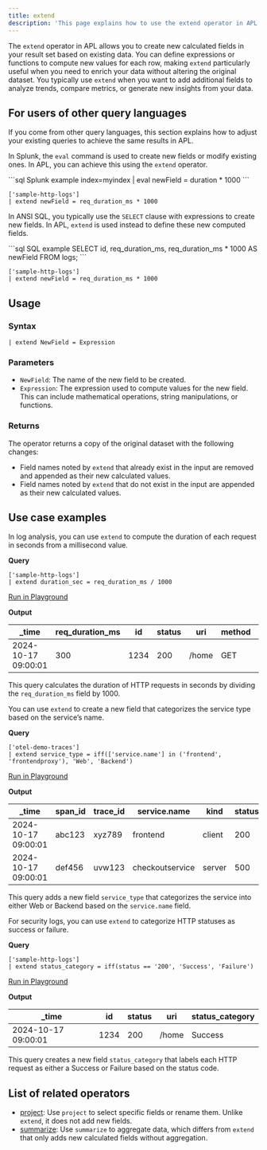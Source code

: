 ```yaml
---
title: extend
description: 'This page explains how to use the extend operator in APL.'
---
```


The `extend` operator in APL allows you to create new calculated fields in your result set based on existing data. You can define expressions or functions to compute new values for each row, making `extend` particularly useful when you need to enrich your data without altering the original dataset. You typically use `extend` when you want to add additional fields to analyze trends, compare metrics, or generate new insights from your data.

## For users of other query languages

If you come from other query languages, this section explains how to adjust your existing queries to achieve the same results in APL.

<AccordionGroup>
<Accordion title="Splunk SPL users">

In Splunk, the `eval` command is used to create new fields or modify existing ones. In APL, you can achieve this using the `extend` operator.

<CodeGroup>
```sql Splunk example
index=myindex
| eval newField = duration * 1000
```

```kusto APL equivalent
['sample-http-logs']
| extend newField = req_duration_ms * 1000
```
</CodeGroup>

</Accordion>
<Accordion title="ANSI SQL users">

In ANSI SQL, you typically use the `SELECT` clause with expressions to create new fields. In APL, `extend` is used instead to define these new computed fields.

<CodeGroup>
```sql SQL example
SELECT id, req_duration_ms, req_duration_ms * 1000 AS newField FROM logs;
```

```kusto APL equivalent
['sample-http-logs']
| extend newField = req_duration_ms * 1000
```
</CodeGroup>

</Accordion>
</AccordionGroup>

## Usage

### Syntax

```kusto
| extend NewField = Expression
```

### Parameters

- `NewField`: The name of the new field to be created.
- `Expression`: The expression used to compute values for the new field. This can include mathematical operations, string manipulations, or functions.

### Returns

The operator returns a copy of the original dataset with the following changes:
- Field names noted by `extend` that already exist in the input are removed and appended as their new calculated values.
- Field names noted by `extend` that do not exist in the input are appended as their new calculated values.

## Use case examples

<Tabs>
<Tab title="Log analysis">

In log analysis, you can use `extend` to compute the duration of each request in seconds from a millisecond value.

**Query**

```kusto
['sample-http-logs'] 
| extend duration_sec = req_duration_ms / 1000
```

[Run in Playground](https://play.axiom.co/axiom-play-qf1k/explorer?initForm=%7B%22apl%22%3A%22%5B%27sample-http-logs%27%5D%20%7C%20extend%20duration_sec%20%3D%20req_duration_ms%20%2F%201000%22%7D)

**Output**

| _time              | req_duration_ms | id   | status | uri          | method | geo.city | geo.country | duration_sec |
|--------------------|-----------------|------|--------|--------------|--------|----------|-------------|--------------|
| 2024-10-17 09:00:01| 300             | 1234 | 200    | /home        | GET    | London   | UK          | 0.3          |

This query calculates the duration of HTTP requests in seconds by dividing the `req_duration_ms` field by 1000.

</Tab>
<Tab title="OpenTelemetry traces">

You can use `extend` to create a new field that categorizes the service type based on the service’s name.

**Query**

```kusto
['otel-demo-traces'] 
| extend service_type = iff(['service.name'] in ('frontend', 'frontendproxy'), 'Web', 'Backend')
```

[Run in Playground](https://play.axiom.co/axiom-play-qf1k/explorer?initForm=%7B%22apl%22%3A%22%5B%27otel-demo-traces%27%5D%20%7C%20extend%20service_type%20%3D%20iff%28%5B%27service.name%27%5D%20in%20%28%27frontend%27%2C%20%27frontendproxy%27%29%2C%20%27Web%27%2C%20%27Backend%27%29%22%7D)

**Output**

| _time              | span_id | trace_id | service.name      | kind    | status_code | service_type |
|--------------------|---------|----------|-------------------|---------|-------------|--------------|
| 2024-10-17 09:00:01| abc123  | xyz789   | frontend          | client  | 200         | Web          |
| 2024-10-17 09:00:01| def456  | uvw123   | checkoutservice   | server  | 500         | Backend      |

This query adds a new field `service_type` that categorizes the service into either Web or Backend based on the `service.name` field.
</Tab>
<Tab title="Security logs">

For security logs, you can use `extend` to categorize HTTP statuses as success or failure.

**Query**

```kusto
['sample-http-logs'] 
| extend status_category = iff(status == '200', 'Success', 'Failure')
```

[Run in Playground](https://play.axiom.co/axiom-play-qf1k/explorer?initForm=%7B%22apl%22%3A%22%5B%27sample-http-logs%27%5D%20%7C%20extend%20status_category%20%3D%20iff%28status%20%3D%3D%20%27200%27%2C%20%27Success%27%2C%20%27Failure%27%29%22%7D)

**Output**

| _time              | id   | status | uri          | status_category |
|--------------------|------|--------|--------------|-----------------|
| 2024-10-17 09:00:01| 1234 | 200    | /home        | Success         |

This query creates a new field `status_category` that labels each HTTP request as either a Success or Failure based on the status code.

</Tab>
</Tabs>

## List of related operators

- [project](/apl/tabular-operators/project-operator): Use `project` to select specific fields or rename them. Unlike `extend`, it does not add new fields.
- [summarize](/apl/tabular-operators/summarize-operator): Use `summarize` to aggregate data, which differs from `extend` that only adds new calculated fields without aggregation.